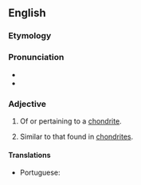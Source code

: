 ==English==

===Etymology===
{{suffix|chondrite|ic|lang=en}}

===Pronunciation===
* {{IPA|kɑnˈdɹɪtɪk|lang=en}}
* {{rhymes|ɪtɪk|lang=en}}

===Adjective===
{{en-adj}}

# {{lb|en|geology}} Of or pertaining to a [[chondrite]].
# {{lb|en|planetology|of an elemental ratio}} Similar to that found in [[chondrite]]s.

====Translations====

{{ttbc-top}}
* Portuguese: {{t-check|pt|condrítico}}
{{trans-mid}}
{{trans-bottom}}